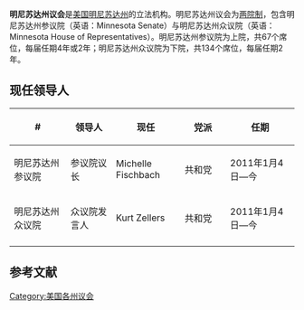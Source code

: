 {{Infobox legislature
 | name              = 明尼苏达州议会
 | coa_pic           = 
 | session_room      = 
 | house_type        =  两院制
 | houses            = [[明尼苏达州参议院|明尼苏达州参议院]] <br />[[明尼苏达州众议院|明尼苏达州众议院]]
 | term_limits       = 
 | new_session       = 
 | leader1_type      = 参议院议长
 | leader1           = [[Michelle_Fischbach|Michelle Fischbach]]
 | party1            = ([[共和黨_(美國)|共和党]])
 | election1         = 2011年1月4日
 | leader2_type      = 众议院发言人
 | leader2           = [[Kurt_Zellers|Kurt Zellers]]
 | party2            = ([[共和黨_(美國)|共和党]])
 | election2         = 2011年1月4日
 | authority         = 
 | members           = 67（参）134（众）
 | last_election1    = 
 | next_election1    = 
 | redistricting     = 
 | political_groups1 = 
 | meeting_place     = 
 | website           = 
}}
'''明尼苏达州议会'''是[[美国|美国]][[明尼苏达州|明尼苏达州]]的立法机构。明尼苏达州议会为[[两院制|两院制]]，包含明尼苏达州参议院（英语：Minnesota Senate）与明尼苏达州众议院（英语：Minnesota House of Representatives）。明尼苏达州参议院为上院，共67个席位，每届任期4年或2年；明尼苏达州众议院为下院，共134个席位，每届任期2年。

==现任领导人==
{| class="wikitable sortable" style="text-align: center;"
|-
! width="120" | #
! width="90"| 领导人
! width="120"| 现任
! width="90"| 党派
! width="140"| 任期
|- 
| 明尼苏达州参议院 || 参议院议长 || Michelle Fischbach || 共和党 || 2011年1月4日—今
|- 
| 明尼苏达州众议院 || 众议院发言人 || Kurt Zellers || 共和党 || 2011年1月4日—今
|- 
|}

== 参考文献 ==
{{reflist|colwidth=30em}}
{{美国立法机构}}
[[Category:美国各州议会|Category:美国各州议会]]